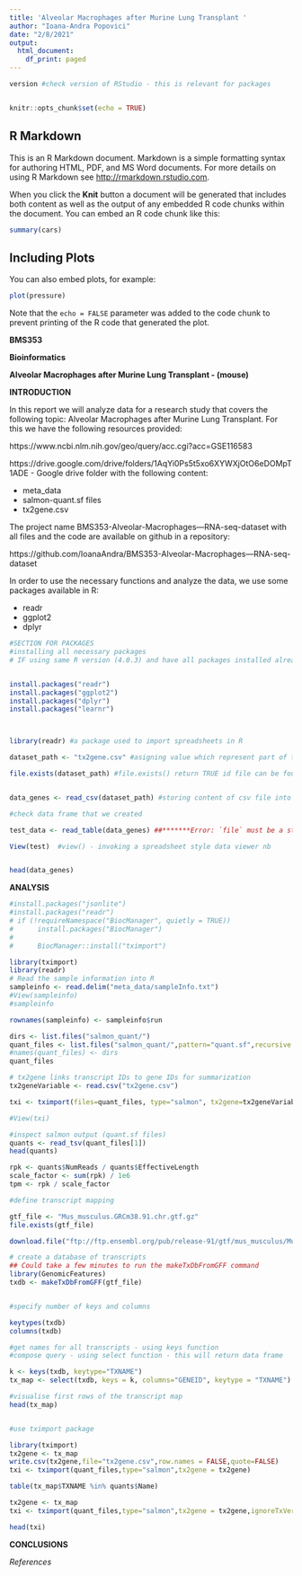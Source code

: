 ```yaml
---
title: 'Alveolar Macrophages after Murine Lung Transplant '
author: "Ioana-Andra Popovici"
date: "2/8/2021"
output:
  html_document:
    df_print: paged
---
```

```r
version #check version of RStudio - this is relevant for packages 
```

```r
```


```r
knitr::opts_chunk$set(echo = TRUE)
```

## R Markdown

This is an R Markdown document. Markdown is a simple formatting syntax for authoring HTML, PDF, and MS Word documents. For more details on using R Markdown see <http://rmarkdown.rstudio.com>.

When you click the **Knit** button a document will be generated that includes both content as well as the output of any embedded R code chunks within the document. You can embed an R code chunk like this:

```r
summary(cars)
```

## Including Plots

You can also embed plots, for example:

```r
plot(pressure)
```

Note that the `echo = FALSE` parameter was added to the code chunk to prevent printing of the R code that generated the plot.


**BMS353**

**Bioinformatics**

**Alveolar Macrophages after Murine Lung Transplant -
(mouse)**


**INTRODUCTION**

In this report we will analyze data for a research study that covers the following topic: Alveolar Macrophages after Murine Lung Transplant. For this we have the following resources provided:

https://www.ncbi.nlm.nih.gov/geo/query/acc.cgi?acc=GSE116583

https://drive.google.com/drive/folders/1AqYi0Ps5t5xo6XYWXjOtO6eDOMpT1ADE - Google drive folder with the following content:

* meta_data
* salmon-quant.sf files
* tx2gene.csv


The project name BMS353-Alveolar-Macrophages---RNA-seq-dataset with all files and the code are available on github in a repository:

https://github.com/IoanaAndra/BMS353-Alveolar-Macrophages---RNA-seq-dataset



In order to use the necessary functions and analyze the data, we use some packages available in R:

* readr
* ggplot2
* dplyr

```r
#SECTION FOR PACKAGES
#installing all necessary packages
# IF using same R version (4.0.3) and have all packages installed already, all lines of this section can be commented 


install.packages("readr")
install.packages("ggplot2")
install.packages("dplyr")
install.packages("learnr")




```
```r

library(readr) #a package used to import spreadsheets in R

dataset_path <- "tx2gene.csv" #asigning value which represent part of the path, in this case, just the name of the file worked

file.exists(dataset_path) #file.exists() return TRUE id file can be found or FALSE if it is not found


data_genes <- read_csv(dataset_path) #storing content of csv file into variable data_genes

#check data frame that we created

test_data <- read_table(data_genes) ##*******Error: `file` must be a string, raw vector or a connection.

View(test)  #view() - invoking a spreadsheet style data viewer nb


head(data_genes)

```



**ANALYSIS**


```r
#install.packages("jsonlite")
#install.packages("readr")
# if (!requireNamespace("BiocManager", quietly = TRUE))
#      install.packages("BiocManager")
# 
#      BiocManager::install("tximport")

library(tximport)
library(readr)
# Read the sample information into R
sampleinfo <- read.delim("meta_data/sampleInfo.txt")
#View(sampleinfo)
#sampleinfo

rownames(sampleinfo) <- sampleinfo$run

dirs <- list.files("salmon_quant/")
quant_files <- list.files("salmon_quant/",pattern="quant.sf",recursive = TRUE,full.names = TRUE)
#names(quant_files) <- dirs
quant_files

# tx2gene links transcript IDs to gene IDs for summarization
tx2geneVariable <- read.csv("tx2gene.csv")

txi <- tximport(files=quant_files, type="salmon", tx2gene=tx2geneVariable)

#View(txi)

#inspect salmon output (quant.sf files)
quants <- read_tsv(quant_files[1])
head(quants)

rpk <- quants$NumReads / quants$EffectiveLength
scale_factor <- sum(rpk) / 1e6
tpm <- rpk / scale_factor

#define transcript mapping

gtf_file <- "Mus_musculus.GRCm38.91.chr.gtf.gz"
file.exists(gtf_file)

download.file("ftp://ftp.ensembl.org/pub/release-91/gtf/mus_musculus/Mus_musculus.GRCm38.91.chr.gtf.gz",destfile = gtf_file) # you have to change the link. Navigate and find the organism of interest

# create a database of transcripts
## Could take a few minutes to run the makeTxDbFromGFF command
library(GenomicFeatures)
txdb <- makeTxDbFromGFF(gtf_file)


#specify number of keys and columns

keytypes(txdb)
columns(txdb)

#get names for all transcripts - using keys function
#compose query - using select function - this will return data frame

k <- keys(txdb, keytype="TXNAME")
tx_map <- select(txdb, keys = k, columns="GENEID", keytype = "TXNAME")

#visualise first rows of the transcript map
head(tx_map)


#use tximport package

library(tximport)
tx2gene <- tx_map
write.csv(tx2gene,file="tx2gene.csv",row.names = FALSE,quote=FALSE)
txi <- tximport(quant_files,type="salmon",tx2gene = tx2gene)

table(tx_map$TXNAME %in% quants$Name)

tx2gene <- tx_map
txi <- tximport(quant_files,type="salmon",tx2gene = tx2gene,ignoreTxVersion = TRUE)

head(txi)
```



**CONCLUSIONS**





*References*
